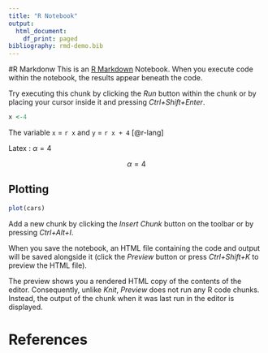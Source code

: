 ```yaml
---
title: "R Notebook"
output:
  html_document:
    df_print: paged
bibliography: rmd-demo.bib
---
```

#R Markdonw
This is an [R Markdown](http://rmarkdown.rstudio.com) Notebook. When you execute code within the notebook, the results appear beneath the code. 

Try executing this chunk by clicking the *Run* button within the chunk or by placing your cursor inside it and pressing *Ctrl+Shift+Enter*. 

```r
x <-4
```
The variable `x` = `r x` and `y` = `r x + 4` [@r-lang]

Latex : $\alpha = 4$

$$\alpha = 4$$

## Plotting

```r
plot(cars)
```

Add a new chunk by clicking the *Insert Chunk* button on the toolbar or by pressing *Ctrl+Alt+I*.


 
When you save the notebook, an HTML file containing the code and output will be saved alongside it (click the *Preview* button or press *Ctrl+Shift+K* to preview the HTML file).

The preview shows you a rendered HTML copy of the contents of the editor. Consequently, unlike *Knit*, *Preview* does not run any R code chunks. Instead, the output of the chunk when it was last run in the editor is displayed.

# References
